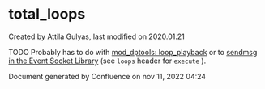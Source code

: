 
# total_loops 

 Created by  Attila Gulyas, last modified on 2020.01.21

TODO Probably has to do with [mod\_dptools: loop\_playback](../FreeSWITCH-Explained/Modules/mod-dptools/16351422.mdx#about) or to [sendmsg in the Event Socket Library](../FreeSWITCH-Explained/Modules/mod_event_socket_1048924.mdx#39-sendmsg) (see `loops` header for `execute` ).

Document generated by Confluence on nov 11, 2022 04:24
